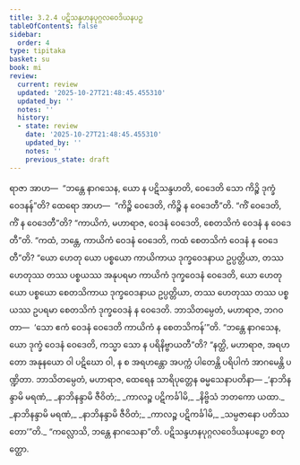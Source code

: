 ```yaml
---
title: 3.2.4 ပဋိသန္ဒဟနပုဂ္ဂလဝေဒိယနပဉှ
tableOfContents: false
sidebar:
  order: 4
type: tipitaka
basket: su
book: mi
review:
  current: review
  updated: '2025-10-27T21:48:45.455310'
  updated_by: ''
  notes: ''
  history:
  - state: review
    date: '2025-10-27T21:48:45.455310'
    updated_by: ''
    notes: ''
    previous_state: draft
---
```



<ReviewStatus review={frontmatter.review} showDetails={true} />

<HypothesisAnnotation frontmatter={frontmatter} />

<DynamicBreadcrumb />

<Division number="43" book="mi" e="ch" v="28">

<Paragraph number="197" book="mi">
ရာဇာ အာဟ—  “ဘန္တေ နာဂသေန, ယော န ပဋိသန္ဒဟတိ, ဝေဒေတိ သော ကိဉ္စိ ဒုက္ခံ ဝေဒနန်”တိ? ထေရော အာဟ—  “ကိဉ္စိ ဝေဒေတိ, ကိဉ္စိ န ဝေဒေတီ”တိ. “ကိံ ဝေဒေတိ, ကိံ န ဝေဒေတီ”တိ? “ကာယိကံ, မဟာရာဇ, ဝေဒနံ ဝေဒေတိ, စေတသိကံ ဝေဒနံ န ဝေဒေတီ”တိ. “ကထံ, ဘန္တေ, ကာယိကံ ဝေဒနံ ဝေဒေတိ, ကထံ စေတသိကံ ဝေဒနံ န ဝေဒေတီ”တိ? “ယော ဟေတု ယော ပစ္စယော ကာယိကာယ ဒုက္ခဝေဒနာယ ဥပ္ပတ္တိယာ, တဿ ဟေတုဿ တဿ ပစ္စယဿ အနုပရမာ ကာယိကံ ဒုက္ခဝေဒနံ ဝေဒေတိ, ယော ဟေတု ယော ပစ္စယော စေတသိကာယ ဒုက္ခဝေဒနာယ ဥပ္ပတ္တိယာ, တဿ ဟေတုဿ တဿ ပစ္စယဿ ဥပရမာ စေတသိကံ ဒုက္ခဝေဒနံ န ဝေဒေတိ. ဘာသိတမ္ပေတံ, မဟာရာဇ, ဘဂဝတာ—  ‘သော ဧကံ ဝေဒနံ ဝေဒေတိ ကာယိကံ န စေတသိကန်’”တိ.
</Paragraph>

<Paragraph number="198" book="mi">
“ဘန္တေ နာဂသေန, ယော ဒုက္ခံ ဝေဒနံ ဝေဒေတိ, ကသ္မာ သော န ပရိနိဗ္ဗာယတီ”တိ? “နတ္ထိ, မဟာရာဇ, အရဟတော အနုနယော ဝါ ပဋိဃော ဝါ, န စ အရဟန္တော အပက္ကံ ပါတေန္တိ ပရိပါကံ အာဂမေန္တိ ပဏ္ဍိတာ. ဘာသိတမ္ပေတံ, မဟာရာဇ, ထေရေန သာရိပုတ္တေန ဓမ္မသေနာပတိနာ—
</Paragraph>

<Paragraph number="199" type="verses" book="mi">
_‘နာဘိနန္ဒာမိ မရဏံ,_  
_နာဘိနန္ဒာမိ ဇီဝိတံ;_  
_ကာလဉ္စ ပဋိကင်္ခါမိ,_  
_နိဗ္ဗိသံ ဘတကော ယထာ._  

</Paragraph>

<Paragraph number="200" type="verses" book="mi">
_နာဘိနန္ဒာမိ မရဏံ,_  
_နာဘိနန္ဒာမိ ဇီဝိတံ;_  
_ကာလဉ္စ ပဋိကင်္ခါမိ,_  
_သမ္ပဇာနော ပတိဿတော’”တိ._  

</Paragraph>

<Paragraph number="201" book="mi">
“ကလ္လောသိ, ဘန္တေ နာဂသေနာ”တိ.

</Paragraph>
</Division>

<Paragraph number="202" type="center" book="mi">
ပဋိသန္ဒဟနပုဂ္ဂလဝေဒိယနပဉှော စတုတ္ထော.
</Paragraph>